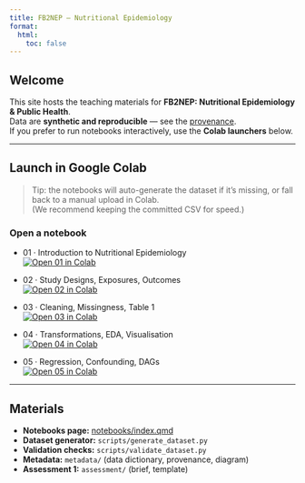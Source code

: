 ```yaml
---
title: FB2NEP — Nutritional Epidemiology
format:
  html:
    toc: false
---
```


## Welcome

This site hosts the teaching materials for **FB2NEP: Nutritional Epidemiology & Public Health**.  
Data are **synthetic and reproducible** — see the [provenance](metadata/provenance.md).  
If you prefer to run notebooks interactively, use the **Colab launchers** below.

---

## Launch in Google Colab

> Tip: the notebooks will auto-generate the dataset if it’s missing, or fall back to a manual upload in Colab.  
> (We recommend keeping the committed CSV for speed.)

### Open a notebook

- 01 · Introduction to Nutritional Epidemiology  
  [![Open 01 in Colab](https://colab.research.google.com/assets/colab-badge.svg)](https://colab.research.google.com/github/ggkuhnle/fb2nep-epi/blob/main/notebooks/01_intro_epidemiology.ipynb)

- 02 · Study Designs, Exposures, Outcomes  
  [![Open 02 in Colab](https://colab.research.google.com/assets/colab-badge.svg)](https://colab.research.google.com/github/ggkuhnle/fb2nep-epi/blob/main/notebooks/02_study_designs_exposure_outcomes.ipynb)

- 03 · Cleaning, Missingness, Table 1  
  [![Open 03 in Colab](https://colab.research.google.com/assets/colab-badge.svg)](https://colab.research.google.com/github/ggkuhnle/fb2nep-epi/blob/main/notebooks/03_cleaning_missing_table1.ipynb)

- 04 · Transformations, EDA, Visualisation  
  [![Open 04 in Colab](https://colab.research.google.com/assets/colab-badge.svg)](https://colab.research.google.com/github/ggkuhnle/fb2nep-epi/blob/main/notebooks/04_transform_eda_visualisation.ipynb)

- 05 · Regression, Confounding, DAGs  
  [![Open 05 in Colab](https://colab.research.google.com/assets/colab-badge.svg)](https://colab.research.google.com/github/ggkuhnle/fb2nep-epi/blob/main/notebooks/05_regression_confounding_dags.ipynb)

---

## Materials

- **Notebooks page:** [notebooks/index.qmd](notebooks/index.qmd)  
- **Dataset generator:** `scripts/generate_dataset.py`  
- **Validation checks:** `scripts/validate_dataset.py`  
- **Metadata:** `metadata/` (data dictionary, provenance, diagram)  
- **Assessment 1:** `assessment/` (brief, template)
